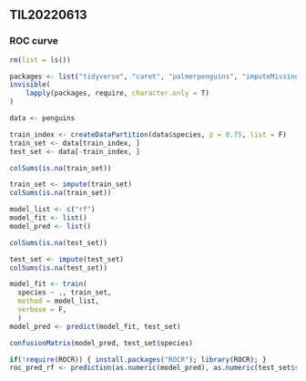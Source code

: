 ## TIL20220613

### ROC curve

```r
rm(list = ls())
```

```r
packages <- list("tidyverse", "caret", "palmerpenguins", "imputeMissings")
invisible(
    lapply(packages, require, character.only = T)
)
```

```r
data <- penguins
```

```r
train_index <- createDataPartition(data$species, p = 0.75, list = F)
train_set <- data[train_index, ]
test_set <- data[-train_index, ]
```

```r
colSums(is.na(train_set))
```

```r
train_set <- impute(train_set)
colSums(is.na(train_set))
```

```r
model_list <- c("rf")
model_fit <- list()
model_pred <- list()

colSums(is.na(test_set))
```

```r
test_set <- impute(test_set)
colSums(is.na(test_set))
```

```r
model_fit <- train(
  species ~ ., train_set,
  method = model_list,
  verbose = F,
  )
model_pred <- predict(model_fit, test_set)
```

```r
confusionMatrix(model_pred, test_set$species)
```

```r
if(!require(ROCR)) { install.packages("ROCR"); library(ROCR); }
roc_pred_rf <- prediction(as.numeric(model_pred), as.numeric(test_set$species))
```


